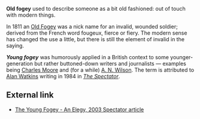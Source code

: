 '''Old fogey''' used to describe someone as a bit old fashioned: out of touch with modern things. 

In 1811 an [[Old Fogey]] was a nick name for an invalid, wounded soldier; derived from the French word fougeux, fierce or fiery. The modern sense has changed the use a little, but there is still the element of invalid in the saying.

'''''Young fogey''''' was humorously applied in a British context to some younger-generation but rather buttoned-down writers and journalists &mdash; examples being [[Charles Moore (journalist)|Charles Moore]] and (for a while) [[A. N. Wilson]]. The term is attributed to [[Alan Watkins]] writing in 1984 in ''[[The Spectator]]''.

==External link==

*[http://www.lewrockwell.com/spectator/spec138.html The Young Fogey - An Elegy, 2003 Spectator article]